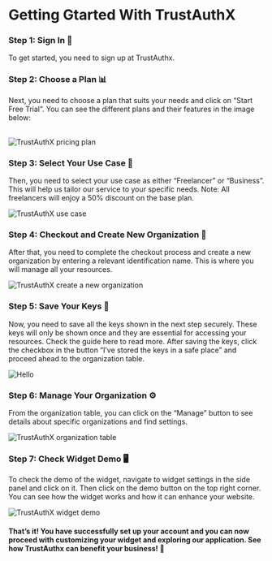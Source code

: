 
# Getting Gtarted With TrustAuthX

<Steps>

### Step 1: Sign In 📝

To get started, you need to sign up at TrustAuthx.

### Step 2: Choose a Plan 📊

Next, you need to choose a plan that suits your needs and click on “Start Free Trial”. You can see the different plans and their features in the image below:

<br/>

<Image src="/pricing_page.jpg" alt="TrustAuthX pricing plan" width={1000} height={1000} />

### Step 3: Select Your Use Case 🎯

Then, you need to select your use case as either “Freelancer” or “Business”. This will help us tailor our service to your specific needs. Note: All freelancers will enjoy a 50% discount on the base plan.
<br/>

<Image src="/use-case.jpg" alt="TrustAuthX use case" width={1000} height={1000} />

### Step 4: Checkout and Create New Organization 🏢

After that, you need to complete the checkout process and create a new organization by entering a relevant identification name. This is where you will manage all your resources.
<br/>

<Image src="/create-new-org.jpg" alt="TrustAuthX create a new organization" width={1000} height={1000} />

### Step 5: Save Your Keys 🔑

Now, you need to save all the keys shown in the next step securely. These keys will only be shown once and they are essential for accessing your resources. Check the guide here to read more. After saving the keys, click the checkbox in the button “I’ve stored the keys in a safe place” and proceed ahead to the organization table.
<br/>

<Image src="/Screenshot 2023-09-11 234348.jpg" alt="Hello" width={1000} height={1000} />

### Step 6: Manage Your Organization ⚙️

From the organization table, you can click on the “Manage” button to see details about specific organizations and find settings.
<br/>

<Image src="/org-table.jpg" alt="TrustAuthX organization table" width={1000} height={1000} />

### Step 7: Check Widget Demo 🖥️

To check the demo of the widget, navigate to widget settings in the side panel and click on it. Then click on the demo button on the top right corner. You can see how the widget works and how it can enhance your website.
<br/>

<Image src="/widget-demo.jpg" alt="TrustAuthX widget demo" width={1000} height={1000} />

</Steps>

#### That’s it! You have successfully set up your account and you can now proceed with customizing your widget and exploring our application. See how TrustAuthx can benefit your business! 🚀







